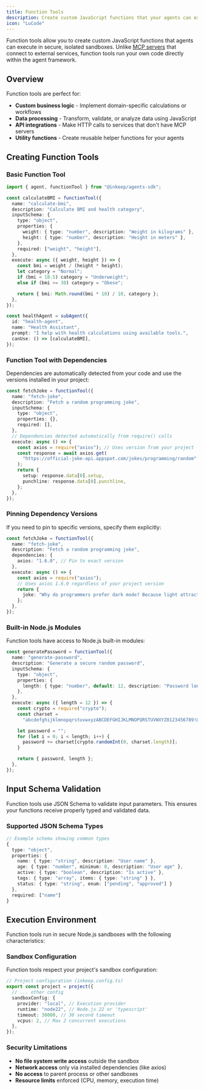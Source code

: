 ```yaml
---
title: Function Tools
description: Create custom JavaScript functions that your agents can execute in secure sandboxes
icon: "LuCode"
---
```


Function tools allow you to create custom JavaScript functions that agents can execute in secure, isolated sandboxes. Unlike [MCP servers](/typescript-sdk/tools/mcp-servers) that connect to external services, function tools run your own code directly within the agent framework.

## Overview

Function tools are perfect for:

- **Custom business logic** - Implement domain-specific calculations or workflows
- **Data processing** - Transform, validate, or analyze data using JavaScript
- **API integrations** - Make HTTP calls to services that don't have MCP servers
- **Utility functions** - Create reusable helper functions for your agents

## Creating Function Tools

### Basic Function Tool

```typescript
import { agent, functionTool } from "@inkeep/agents-sdk";

const calculateBMI = functionTool({
  name: "calculate-bmi",
  description: "Calculate BMI and health category",
  inputSchema: {
    type: "object",
    properties: {
      weight: { type: "number", description: "Weight in kilograms" },
      height: { type: "number", description: "Height in meters" },
    },
    required: ["weight", "height"],
  },
  execute: async ({ weight, height }) => {
    const bmi = weight / (height * height);
    let category = "Normal";
    if (bmi < 18.5) category = "Underweight";
    else if (bmi >= 30) category = "Obese";

    return { bmi: Math.round(bmi * 10) / 10, category };
  },
});

const healthAgent = subAgent({
  id: "health-agent",
  name: "Health Assistant",
  prompt: "I help with health calculations using available tools.",
  canUse: () => [calculateBMI],
});
```

### Function Tool with Dependencies

Dependencies are automatically detected from your code and use the versions installed in your project:

```typescript
const fetchJoke = functionTool({
  name: "fetch-joke",
  description: "Fetch a random programming joke",
  inputSchema: {
    type: "object",
    properties: {},
    required: [],
  },
  // Dependencies detected automatically from require() calls
  execute: async () => {
    const axios = require("axios"); // Uses version from your project
    const response = await axios.get(
      "https://official-joke-api.appspot.com/jokes/programming/random"
    );
    return {
      setup: response.data[0].setup,
      punchline: response.data[0].punchline,
    };
  },
});
```

### Pinning Dependency Versions

If you need to pin to specific versions, specify them explicitly:

```typescript
const fetchJoke = functionTool({
  name: "fetch-joke",
  description: "Fetch a random programming joke",
  dependencies: {
    axios: "1.6.0", // Pin to exact version
  },
  execute: async () => {
    const axios = require("axios");
    // Uses axios 1.6.0 regardless of your project version
    return {
      joke: "Why do programmers prefer dark mode? Because light attracts bugs!",
    };
  },
});
```

### Built-in Node.js Modules

Function tools have access to Node.js built-in modules:

```typescript
const generatePassword = functionTool({
  name: "generate-password",
  description: "Generate a secure random password",
  inputSchema: {
    type: "object",
    properties: {
      length: { type: "number", default: 12, description: "Password length" },
    },
  },
  execute: async ({ length = 12 }) => {
    const crypto = require("crypto");
    const charset =
      "abcdefghijklmnopqrstuvwxyzABCDEFGHIJKLMNOPQRSTUVWXYZ0123456789!@#$%^&*";

    let password = "";
    for (let i = 0; i < length; i++) {
      password += charset[crypto.randomInt(0, charset.length)];
    }

    return { password, length };
  },
});
```

## Input Schema Validation

Function tools use JSON Schema to validate input parameters. This ensures your functions receive properly typed and validated data.

### Supported JSON Schema Types

```typescript
// Example schema showing common types
{
  type: "object",
  properties: {
    name: { type: "string", description: "User name" },
    age: { type: "number", minimum: 0, description: "User age" },
    active: { type: "boolean", description: "Is active" },
    tags: { type: "array", items: { type: "string" } },
    status: { type: "string", enum: ["pending", "approved"] }
  },
  required: ["name"]
}
```

## Execution Environment

Function tools run in secure Node.js sandboxes with the following characteristics:

### Sandbox Configuration

Function tools respect your project's sandbox configuration:

```typescript
// Project configuration (inkeep.config.ts)
export const project = project({
  // ... other config
  sandboxConfig: {
    provider: "local", // Execution provider
    runtime: "node22", // Node.js 22 or 'typescript'
    timeout: 30000, // 30 second timeout
    vcpus: 2, // Max 2 concurrent executions
  },
});
```

### Security Limitations

- **No file system write access** outside the sandbox
- **Network access** only via installed dependencies (like axios)
- **No access** to parent process or other sandboxes
- **Resource limits** enforced (CPU, memory, execution time)
